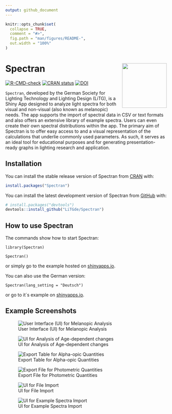 ```yaml
---
output: github_document
---
```


<!-- README.md is generated from README.Rmd. Please edit that file -->

```r
knitr::opts_chunk$set(
  collapse = TRUE,
  comment = "#>",
  fig.path = "man/figures/README-",
  out.width = "100%"
)
```

# Spectran <img src="man/figures/logo.png" align="right" height="139"/>

<!-- badges: start -->

[![R-CMD-check](https://github.com/LiTGde/Spectran/actions/workflows/R-CMD-check.yaml/badge.svg)](https://github.com/LiTGde/Spectran/actions/workflows/R-CMD-check.yaml)
[![CRAN status](https://www.r-pkg.org/badges/version/Spectran)](https://CRAN.R-project.org/package=Spectran)
[![DOI](https://zenodo.org/badge/DOI/10.5281/zenodo.11518043.svg)](https://doi.org/10.5281/zenodo.11518043)
<!-- badges: end -->

`Spectran`, developed by the German Society for Lighting Technology and Lighting Design (LiTG), is a Shiny App designed to analyze light spectra for both visual and non-visual (also known as melanopic) needs. The app supports the import of spectral data in CSV or text formats and also offers an extensive library of example spectra. Users can even create their own spectral distributions within the app. The primary aim of Spectran is to offer easy access to and a visual representation of the calculations that underlie commonly used parameters. As such, it serves as an ideal tool for educational purposes and for generating presentation-ready graphs in lighting research and application.

## Installation

You can install the stable release version of Spectran from [CRAN](https://CRAN.R-project.org/package=Spectran) with:

``` r
install.packages("Spectran")
```

You can install the latest development version of Spectran from [GitHub](https://github.com/) with:

``` r
# install.packages("devtools")
devtools::install_github("LiTGde/Spectran")
```

## How to use Spectran

The commands show how to start Spectran:

`library(Spectran)`

`Spectran()`

or simply go to the example hosted on [shinyapps.io](https://litg.shinyapps.io/Spectran_en/).

You can also use the German version:

`Spectran(lang_setting = "Deutsch")`

or go to it´s example on [shinyapps.io](https://litg.shinyapps.io/Spectran_de/).

## Example Screenshots

![User Interface (UI) for Melanopic Analysis](man/figures/English/05_Nonvisual_Analysis.png)

![UI for Analysis of Age-dependent changes](man/figures/English/06_Age-dependent_Analysis.png)

![Export Table for Alpha-opic Quantities](man/figures/English/09_Table_Export.png)

![Export File for Photometric Quantities](man/figures/English/08_Graph_Export.png)

![UI for File Import](man/figures/English/01_Import_UI.png)

![UI for Example Spectra Import](man/figures/English/02_Example_Spectra.png)
